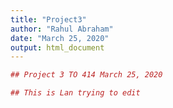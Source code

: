```yaml
---
title: "Project3"
author: "Rahul Abraham"
date: "March 25, 2020"
output: html_document
---
```


```r
## Project 3 TO 414 March 25, 2020

## This is Lan trying to edit
```

